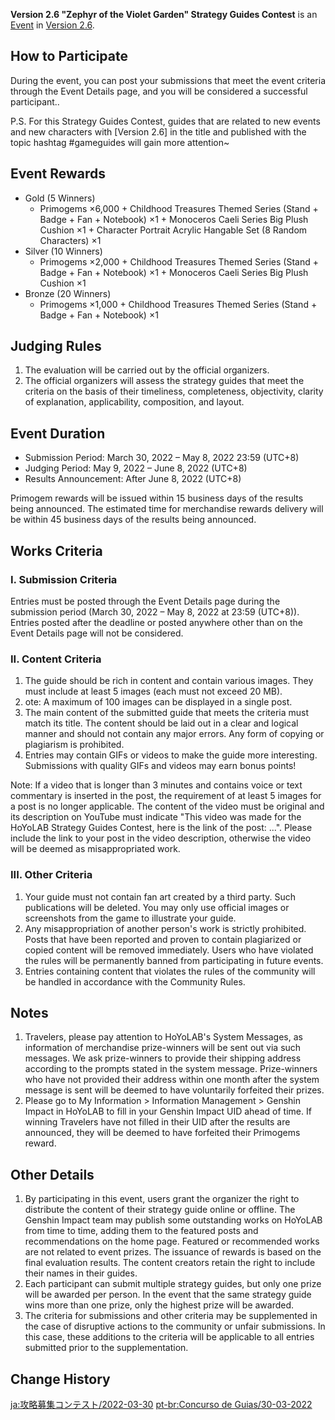 {{Event
|name              = Version 2.6 "Zephyr of the Violet Garden" Strategy Guides Contest
|image             = Version 2.6 Zephyr of the Violet Garden Strategy Guides Contest.png
|type              = Web
|group             = Submission
|time_known        = yes
|time_start        = 2022-03-30 12:00:00
|time_start_offset = GMT+8
|time_end          = 2022-05-08 23:59:59
|time_end_offset   = GMT+8
|link              = https://www.hoyolab.com/contribution/116
|link2             = 
}}
'''Version 2.6 "Zephyr of the Violet Garden" Strategy Guides Contest''' is an [[Event]] in [[Version 2.6]].

==How to Participate==
During the event, you can post your submissions that meet the event criteria through the Event Details page, and you will be considered a successful participant..

P.S. For this Strategy Guides Contest, guides that are related to new events and new characters with [Version 2.6] in the title and published with the topic hashtag #gameguides will gain more attention~

==Event Rewards==
* Gold (5 Winners)
** Primogems ×6,000 + Childhood Treasures Themed Series (Stand + Badge + Fan + Notebook) ×1 + Monoceros Caeli Series Big Plush Cushion ×1 + Character Portrait Acrylic Hangable Set (8 Random Characters) ×1
* Silver (10 Winners)
** Primogems ×2,000 + Childhood Treasures Themed Series (Stand + Badge + Fan + Notebook) ×1 + Monoceros Caeli Series Big Plush Cushion ×1
* Bronze (20 Winners)
** Primogems ×1,000 + Childhood Treasures Themed Series (Stand + Badge + Fan + Notebook) ×1

==Judging Rules==
# The evaluation will be carried out by the official organizers.
# The official organizers will assess the strategy guides that meet the criteria on the basis of their timeliness, completeness, objectivity, clarity of explanation, applicability, composition, and layout.

==Event Duration==
* Submission Period: March 30, 2022 – May 8, 2022 23:59 (UTC+8)
* Judging Period: May 9, 2022 – June 8, 2022 (UTC+8)
* Results Announcement: After June 8, 2022 (UTC+8)

Primogem rewards will be issued within 15 business days of the results being announced.
The estimated time for merchandise rewards delivery will be within 45 business days of the results being announced.

==Works Criteria==
===I. Submission Criteria===
Entries must be posted through the Event Details page during the submission period (March 30, 2022 – May 8, 2022 at 23:59 (UTC+8)). Entries posted after the deadline or posted anywhere other than on the Event Details page will not be considered.

===II. Content Criteria===
# The guide should be rich in content and contain various images. They must include at least 5 images (each must not exceed 20 MB).
#ote: A maximum of 100 images can be displayed in a single post.
# The main content of the submitted guide that meets the criteria must match its title. The content should be laid out in a clear and logical manner and should not contain any major errors. Any form of copying or plagiarism is prohibited.
# Entries may contain GIFs or videos to make the guide more interesting. Submissions with quality GIFs and videos may earn bonus points!
Note: If a video that is longer than 3 minutes and contains voice or text commentary is inserted in the post, the requirement of at least 5 images for a post is no longer applicable. The content of the video must be original and its description on YouTube must indicate "This video was made for the HoYoLAB Strategy Guides Contest, here is the link of the post: ...". Please include the link to your post in the video description, otherwise the video will be deemed as misappropriated work.

===III. Other Criteria===
# Your guide must not contain fan art created by a third party. Such publications will be deleted. You may only use official images or screenshots from the game to illustrate your guide.
# Any misappropriation of another person's work is strictly prohibited. Posts that have been reported and proven to contain plagiarized or copied content will be removed immediately. Users who have violated the rules will be permanently banned from participating in future events.
# Entries containing content that violates the rules of the community will be handled in accordance with the Community Rules.

==Notes==
# Travelers, please pay attention to HoYoLAB's System Messages, as information of merchandise prize-winners will be sent out via such messages. We ask prize-winners to provide their shipping address according to the prompts stated in the system message. Prize-winners who have not provided their address within one month after the system message is sent will be deemed to have voluntarily forfeited their prizes.
# Please go to My Information > Information Management > Genshin Impact in HoYoLAB to fill in your Genshin Impact UID ahead of time. If winning Travelers have not filled in their UID after the results are announced, they will be deemed to have forfeited their Primogems reward.

==Other Details==
# By participating in this event, users grant the organizer the right to distribute the content of their strategy guide online or offline. The Genshin Impact team may publish some outstanding works on HoYoLAB from time to time, adding them to the featured posts and recommendations on the home page. Featured or recommended works are not related to event prizes. The issuance of rewards is based on the final evaluation results. The content creators retain the right to include their names in their guides.
# Each participant can submit multiple strategy guides, but only one prize will be awarded per person. In the event that the same strategy guide wins more than one prize, only the highest prize will be awarded.
# The criteria for submissions and other criteria may be supplemented in the case of disruptive actions to the community or unfair submissions. In this case, these additions to the criteria will be applicable to all entries submitted prior to the supplementation.

==Change History==
{{Change History|2.6}}

[[ja:攻略募集コンテスト/2022-03-30]]
[[pt-br:Concurso de Guias/30-03-2022]]